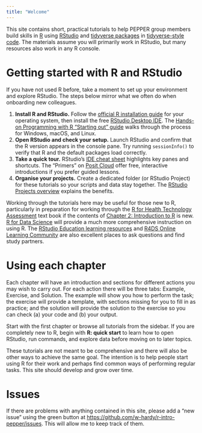 ```yaml
---
title: "Welcome"
---
```


This site contains short, practical tutorials to help PEPPER group members build skills in [R](https://cran.r-project.org/) using [RStudio](https://posit.co/products/open-source/rstudio/?sid=1) and [tidyverse packages](https://www.tidyverse.org/) in [tidyverse-style code](https://style.tidyverse.org/). The materials assume you will primarily work in RStudio, but many resources also work in any R console.

# Getting started with R and RStudio

If you have not used R before, take a moment to set up your environment and explore RStudio. The steps below mirror what we often do when onboarding new colleagues.

1. **Install R and RStudio.** Follow the [official R installation guide](https://cran.r-project.org/doc/manuals/r-release/R-admin.html) for your operating system, then install the free [RStudio Desktop IDE](https://posit.co/download/rstudio-desktop/). The [Hands-on Programming with R “Starting out” guide](https://rstudio-education.github.io/hopr/starting.html) walks through the process for Windows, macOS, and Linux.
2. **Open RStudio and check your setup.** Launch RStudio and confirm that the R version appears in the console pane. Try running `sessionInfo()` to verify that R and the default packages load correctly.
3. **Take a quick tour.** RStudio’s [IDE cheat sheet](https://posit.co/resources/cheatsheets/rstudio-ide/) highlights key panes and shortcuts. The “Primers” on [Posit Cloud](https://posit.cloud/learn/primers) offer free, interactive introductions if you prefer guided lessons.
4. **Organise your projects.** Create a dedicated folder (or RStudio Project) for these tutorials so your scripts and data stay together. The [RStudio Projects overview](https://support.posit.co/hc/en-us/articles/200526207-Using-RStudio-Projects) explains the benefits.

Working through the tutorials here may be useful for those new to R, particularly in preparation for working through the [R for Health Technology Assessment](https://gianluca.statistica.it/books/online/r-hta/) text book if the contents of [Chapter 2: Introduction to R](https://gianluca.statistica.it/books/online/r-hta/chapters/03.software/software) is new. [R for Data Science](https://r4ds.hadley.nz/) will provide a much more comprehensive instruction on using R. The [RStudio Education learning resources](https://posit.co/resources/learning-r/) and [R4DS Online Learning Community](https://www.rfordatasci.com/) are also excellent places to ask questions and find study partners.

# Using each chapter

Each chapter will have an introduction and sections for different actions you may wish to carry out. For each action there will be three tabs: Example, Exercise, and Solution. The example will show you how to perform the task; the exercise will provide a template, with sections missing for you to fill in as practice; and the solution will provide the solution to the exercise so you can check (a) your code and (b) your output.

Start with the first chapter or browse all tutorials from the sidebar. If you are completely new to R, begin with **R: quick start** to learn how to open RStudio, run commands, and explore data before moving on to later topics.

:::{.callout-note}
These tutorials are not meant to be comprehensive and there will also be other ways to achieve the same goal. The intention is to help people start using R for their work and perhaps find common ways of performing regular tasks. This site should develop and grow over time.
:::

# Issues

If there are problems with anything contained in this site, please add a "new issue" using the green button at [https://github.com/w-hardy/r-intro-pepper/issues](https://github.com/w-hardy/r-intro-pepper/issues). This will allow me to keep track of them.